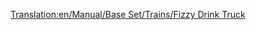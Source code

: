 [[Translation:en/Manual/Base Set/Trains/Fizzy Drink Truck]]
{{en/Manual/Base Set/Trains/Trains Carriages new|NormalCost=£1,130 ($2,260)
|NormalWeight=18 / 21 t
|Picture=[[File:en/Manual/Base Set/Trains/Fuzzydrinktruck.png]]
|NormalCapacity=25 fizzy drinks
|MonoCost="
|MonoWeight="
|MonoCapacity=30 fizzy drinks
|MagCost="
|MagWeight=18 / 22 t
|MagCapacity=32 fizzy drinks
|Description=They transport [[en/Manual/Base Set/Cargos/Fizzy Drinks]]
}}